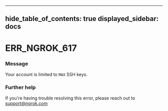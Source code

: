 

---
hide_table_of_contents: true
displayed_sidebar: docs
---


# ERR_NGROK_617

### Message
Your account is limited to `MAX` SSH keys.

<ErrorDetails error="err_ngrok_617" />



### Further help
If you're having trouble resolving this error, please reach out to [support@ngrok.com](mailto:support@ngrok.com?subject=Help%20with%20ERR_NGROK_617)

